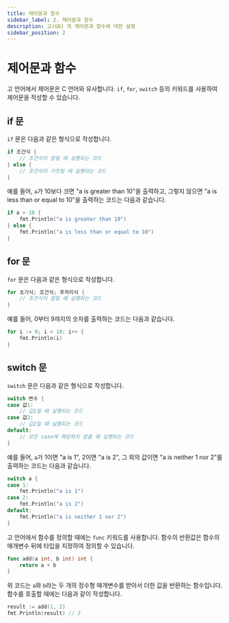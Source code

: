 ```yaml
---
title: 제어문과 함수
sidebar_label: 2. 제어문과 함수
description: 고(GO) 의 제어문과 함수에 대한 설명
sidebar_position: 2
---
```


# 제어문과 함수

고 언어에서 제어문은 C 언어와 유사합니다. `if`, `for`, `switch` 등의 키워드를 사용하여 제어문을 작성할 수 있습니다.

## if 문

`if` 문은 다음과 같은 형식으로 작성합니다.

```go
if 조건식 {
    // 조건식이 참일 때 실행되는 코드
} else {
    // 조건식이 거짓일 때 실행되는 코드
}
```

예를 들어, `a`가 10보다 크면 "a is greater than 10"을 출력하고, 그렇지 않으면 "a is less than or equal to 10"을 출력하는 코드는 다음과 같습니다.

```go
if a > 10 {
    fmt.Println("a is greater than 10")
} else {
    fmt.Println("a is less than or equal to 10")
}
```

## for 문

`for` 문은 다음과 같은 형식으로 작성합니다.

```go
for 초기식; 조건식; 후처리식 {
    // 조건식이 참일 때 실행되는 코드
}
```

예를 들어, 0부터 9까지의 숫자를 출력하는 코드는 다음과 같습니다.

```go
for i := 0; i < 10; i++ {
    fmt.Println(i)
}
```

## switch 문

`switch` 문은 다음과 같은 형식으로 작성합니다.

```go
switch 변수 {
case 값1:
    // 값1일 때 실행되는 코드
case 값2:
    // 값2일 때 실행되는 코드
default:
    // 모든 case에 해당하지 않을 때 실행되는 코드
}
```

예를 들어, `a`가 1이면 "a is 1", 2이면 "a is 2", 그 외의 값이면 "a is neither 1 nor 2"를 출력하는 코드는 다음과 같습니다.

```go
switch a {
case 1:
    fmt.Println("a is 1")
case 2:
    fmt.Println("a is 2")
default:
    fmt.Println("a is neither 1 nor 2")
}
```

고 언어에서 함수를 정의할 때에는 `func` 키워드를 사용합니다. 함수의 반환값은 함수의 매개변수 뒤에 타입을 지정하여 정의할 수 있습니다.

```go
func add(a int, b int) int {
    return a + b
}
```

위 코드는 `a`와 `b`라는 두 개의 정수형 매개변수를 받아서 더한 값을 반환하는 함수입니다. 함수를 호출할 때에는 다음과 같이 작성합니다.

```go
result := add(1, 2)
fmt.Println(result) // 3
```